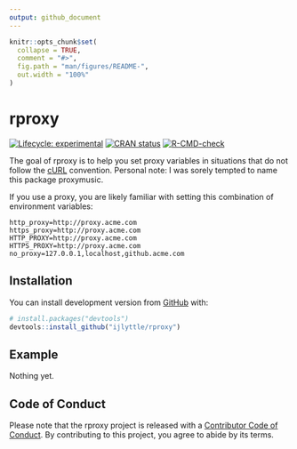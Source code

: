 ```yaml
---
output: github_document
---
```


<!-- README.md is generated from README.Rmd. Please edit that file -->

```r
knitr::opts_chunk$set(
  collapse = TRUE,
  comment = "#>",
  fig.path = "man/figures/README-",
  out.width = "100%"
)
```

# rproxy

<!-- badges: start -->

[![Lifecycle: experimental](https://img.shields.io/badge/lifecycle-experimental-orange.svg)](https://www.tidyverse.org/lifecycle/#experimental) [![CRAN status](https://www.r-pkg.org/badges/version/rproxy)](https://CRAN.R-project.org/package=rproxy) [![R-CMD-check](https://github.com/ijlyttle/rproxy/workflows/R-CMD-check/badge.svg)](https://github.com/ijlyttle/rproxy/actions)

<!-- badges: end -->

The goal of rproxy is to help you set proxy variables in situations that do not follow the [cURL](https://curl.se/) convention. Personal note: I was sorely tempted to name this package proxymusic.

If you use a proxy, you are likely familiar with setting this combination of environment variables:

    http_proxy=http://proxy.acme.com
    https_proxy=http://proxy.acme.com
    HTTP_PROXY=http://proxy.acme.com
    HTTPS_PROXY=http://proxy.acme.com
    no_proxy=127.0.0.1,localhost,github.acme.com

## Installation

You can install development version from [GitHub](https://github.com/) with:

``` r
# install.packages("devtools")
devtools::install_github("ijlyttle/rproxy")
```

## Example

Nothing yet.

## Code of Conduct

Please note that the rproxy project is released with a [Contributor Code of Conduct](https://contributor-covenant.org/version/2/0/CODE_OF_CONDUCT.html). By contributing to this project, you agree to abide by its terms.
